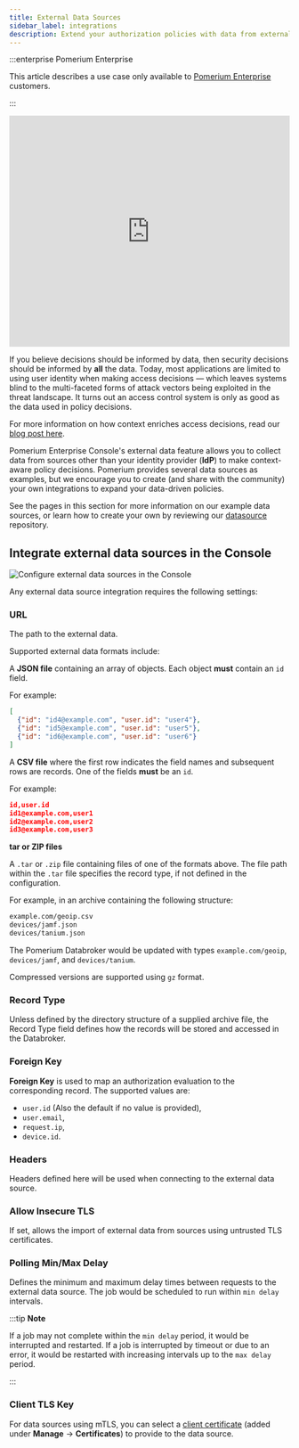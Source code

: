 ```yaml
---
title: External Data Sources
sidebar_label: integrations
description: Extend your authorization policies with data from external sources.
---
```


:::enterprise Pomerium Enterprise

This article describes a use case only available to [Pomerium Enterprise](/docs/deploy/enterprise) customers.

:::

<iframe
  width="100%"
  height="415"
  src="https://www.youtube.com/embed/AJHvF2vdfh8"
  title="YouTube video player"
  frameborder="0"
  allow="accelerometer; autoplay; clipboard-write; encrypted-media; gyroscope; picture-in-picture; web-share"
  allowfullscreen></iframe>

If you believe decisions should be informed by data, then security decisions should be informed by **all** the data. Today, most applications are limited to using user identity when making access decisions — which leaves systems blind to the multi-faceted forms of attack vectors being exploited in the threat landscape. It turns out an access control system is only as good as the data used in policy decisions.

For more information on how context enriches access decisions, read our [blog post here](https://www.pomerium.com/blog/context-drives-full-access-decision-making/).

Pomerium Enterprise Console's external data feature allows you to collect data from sources other than your identity provider (**IdP**) to make context-aware policy decisions. Pomerium provides several data sources as examples, but we encourage you to create (and share with the community) your own integrations to expand your data-driven policies.

See the pages in this section for more information on our example data sources, or learn how to create your own by reviewing our [datasource](https://github.com/pomerium/datasource) repository.

## Integrate external data sources in the Console

![Configure external data sources in the Console](./integrations/img/external-data-gui.gif)

Any external data source integration requires the following settings:

### **URL**

The path to the external data.

Supported external data formats include:

A **JSON file** containing an array of objects. Each object **must** contain an `id` field.

For example:

```json title="example JSON"
[
  {"id": "id4@example.com", "user.id": "user4"},
  {"id": "id5@example.com", "user.id": "user5"},
  {"id": "id6@example.com", "user.id": "user6"}
]
```

A **CSV file** where the first row indicates the field names and subsequent rows are records. One of the fields **must** be an `id`.

For example:

```json title="example CSV"
id,user.id
id1@example.com,user1
id2@example.com,user2
id3@example.com,user3
```

**tar or ZIP files**

A `.tar` or `.zip` file containing files of one of the formats above. The file path within the `.tar` file specifies the record type, if not defined in the configuration.

For example, in an archive containing the following structure:

```bash
example.com/geoip.csv
devices/jamf.json
devices/tanium.json
```

The Pomerium Databroker would be updated with types `example.com/geoip`, `devices/jamf`, and `devices/tanium`.

Compressed versions are supported using `gz` format.

### **Record Type**

Unless defined by the directory structure of a supplied archive file, the Record Type field defines how the records will be stored and accessed in the Databroker.

### **Foreign Key**

**Foreign Key** is used to map an authorization evaluation to the corresponding record. The supported values are:

- `user.id` (Also the default if no value is provided),
- `user.email`,
- `request.ip`,
- `device.id`.

### **Headers**

Headers defined here will be used when connecting to the external data source.

### **Allow Insecure TLS**

If set, allows the import of external data from sources using untrusted TLS certificates.

### **Polling Min/Max Delay**

Defines the minimum and maximum delay times between requests to the external data source. The job would be scheduled to run within `min delay` intervals.

:::tip **Note**

If a job may not complete within the `min delay` period, it would be interrupted and restarted. If a job is interrupted by timeout or due to an error, it would be restarted with increasing intervals up to the `max delay` period.

:::

### **Client TLS Key**

For data sources using mTLS, you can select a [client certificate](/docs/concepts/certificates) (added under **Manage** → **Certificates**) to provide to the data source.
